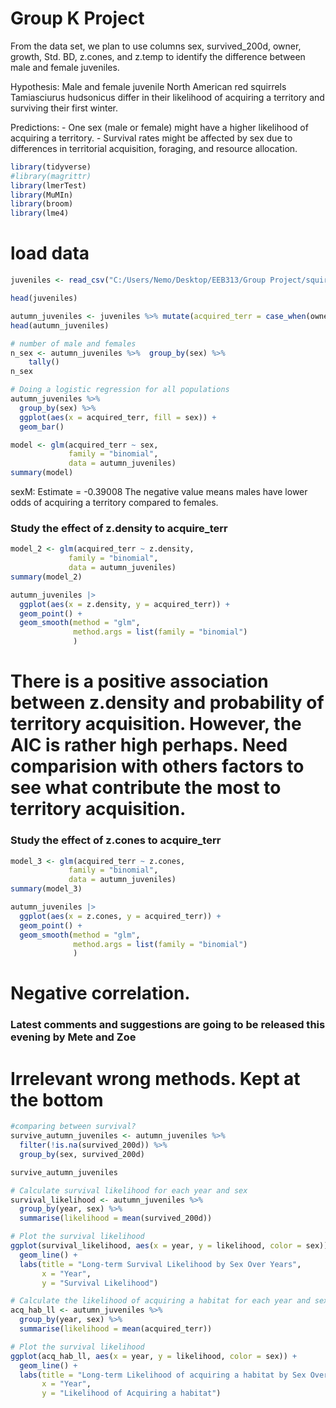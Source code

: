 
# Group K Project
From the data set, we plan to use columns sex, survived_200d, owner, growth, Std. BD, z.cones, and z.temp to identify the difference between male and female juveniles.

Hypothesis:
Male and female juvenile North American red squirrels Tamiasciurus hudsonicus differ
in their likelihood of acquiring a territory and surviving their first winter.

Predictions:
- One sex (male or female) might have a higher likelihood of acquiring a territory.
- Survival rates might be affected by sex due to differences in territorial acquisition, foraging, and resource allocation.

```{r}
library(tidyverse)
#library(magrittr)
library(lmerTest)
library(MuMIn)
library(broom)
library(lme4)
```

# load data
```{r}
juveniles <- read_csv("C:/Users/Nemo/Desktop/EEB313/Group Project/squirrels dataset/autumn_juveniles.csv")

head(juveniles)
```
```{r}
autumn_juveniles <- juveniles %>% mutate(acquired_terr = case_when(owner == "acquired territory" ~ 1, TRUE ~ 0) )
head(autumn_juveniles)
```

```{r}
# number of male and females
n_sex <- autumn_juveniles %>%  group_by(sex) %>%
    tally()
n_sex
```

```{r}
# Doing a logistic regression for all populations
autumn_juveniles %>%
  group_by(sex) %>%
  ggplot(aes(x = acquired_terr, fill = sex)) + 
  geom_bar()
```


```{r}
model <- glm(acquired_terr ~ sex, 
             family = "binomial", 
             data = autumn_juveniles)
summary(model)
```

sexM:
Estimate = -0.39008
The negative value means males have lower odds of acquiring a territory compared to females.


### Study the effect of z.density to acquire_terr

```{r}
model_2 <- glm(acquired_terr ~ z.density, 
             family = "binomial", 
             data = autumn_juveniles)
summary(model_2)
```

```{r}
autumn_juveniles |>
  ggplot(aes(x = z.density, y = acquired_terr)) + 
  geom_point() +
  geom_smooth(method = "glm", 
              method.args = list(family = "binomial")
              )
```
# There is a positive association between z.density and probability of territory acquisition. However, the AIC is rather high perhaps. Need comparision with others factors to see what contribute the most to territory acquisition. 


### Study the effect of z.cones to acquire_terr

```{r}
model_3 <- glm(acquired_terr ~ z.cones, 
             family = "binomial", 
             data = autumn_juveniles)
summary(model_3)
```

```{r}
autumn_juveniles |>
  ggplot(aes(x = z.cones, y = acquired_terr)) + 
  geom_point() +
  geom_smooth(method = "glm", 
              method.args = list(family = "binomial")
              )
```
# Negative correlation. 


### Latest comments and suggestions are going to be released this evening by Mete and Zoe










# Irrelevant wrong methods. Kept at the bottom
```{r}
#comparing between survival?
survive_autumn_juveniles <- autumn_juveniles %>% 
  filter(!is.na(survived_200d)) %>% 
  group_by(sex, survived_200d)

survive_autumn_juveniles
```

```{r}
# Calculate survival likelihood for each year and sex
survival_likelihood <- autumn_juveniles %>%
  group_by(year, sex) %>%
  summarise(likelihood = mean(survived_200d))

# Plot the survival likelihood
ggplot(survival_likelihood, aes(x = year, y = likelihood, color = sex)) +
  geom_line() +
  labs(title = "Long-term Survival Likelihood by Sex Over Years",
       x = "Year",
       y = "Survival Likelihood")
```

```{r}
# Calculate the likelihood of acquiring a habitat for each year and sex
acq_hab_ll <- autumn_juveniles %>%
  group_by(year, sex) %>%
  summarise(likelihood = mean(acquired_terr))

# Plot the survival likelihood
ggplot(acq_hab_ll, aes(x = year, y = likelihood, color = sex)) +
  geom_line() +
  labs(title = "Long-term Likelihood of acquiring a habitat by Sex Over Years",
       x = "Year",
       y = "Likelihood of Acquiring a habitat")
```



